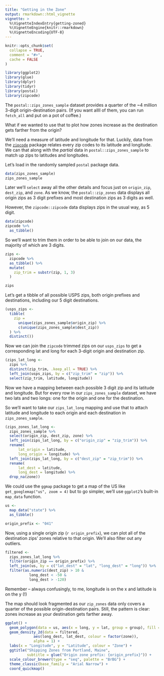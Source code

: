 ```yaml
---
title: "Getting in the Zone"
output: rmarkdown::html_vignette
vignette: >
  %\VignetteIndexEntry{getting-zoned}
  %\VignetteEngine{knitr::rmarkdown}
  %\VignetteEncoding{UTF-8}
---
```


```r
knitr::opts_chunk$set(
  collapse = TRUE,
  comment = "#>",
  cache = FALSE
)
```

```r
library(ggplot2)
library(glue)
library(dplyr)
library(tidyr)
library(postal)
library(zipcode)
```

The `postal::zips_zones_sample` dataset provides a quarter of the ~4 million 3-digit origin-destination pairs. (If you want allll of them, you can run `fetch_all` and put on a pot of coffee.) 

What if we wanted to use that to plot how zones increase as the destination gets farther from the origin?

We'll need a measure of latitude and longitude for that. Luckily, data from the [`zipcode`](https://github.com/cran/zipcode) package relates every zip codes to its latitude and longitude. We can that along with  the *partial* data in `postal::zips_zones_sample` to match up zips to latitudes and longitudes.

Let's load in the randomly sampled `postal` package data. 

```r
data(zips_zones_sample)
zips_zones_sample
```

Later we'll `select` away all the other details and focus just on `origin_zip`, `dest_zip`, and `zone`. As we know, the `postal::zip_zones` data displays all origin zips as 3 digit prefixes and most destination zips as 3 digits as well.

However, the `zipcode::zipcode` data displays zips in the usual way, as 5 digit. 

```r
data(zipcode)
zipcode %>% 
  as_tibble()
```


So we'll want to trim them in order to be able to join on our data, the majority of which are 3 digits.

```r
zips <- 
  zipcode %>% 
  as_tibble() %>% 
  mutate(
    zip_trim = substr(zip, 1, 3)
  )

zips
```

Let's get a tibble of all possible USPS zips, both origin prefixes and destinations, including our 5 digit destinations.

```r
(usps_zips <-
  tibble(
    zip =
      unique(zips_zones_sample$origin_zip) %>% 
      c(unique(zips_zones_sample$dest_zip)) 
  ) %>% 
  distinct())
```


Now we can join the `zipcode` trimmed zips on our `usps_zips` to get a corresponding lat and long for each 3-digit origin and destination zip.

```r
(zips_lat_long <- 
  zips %>% 
  distinct(zip_trim, .keep_all = TRUE) %>% 
  left_join(usps_zips, by = c("zip_trim" = "zip")) %>% 
  select(zip_trim, latitude, longitude))
```

Now we have a mapping between each possible 3 digit zip and its latitude and longitude. But for every row in our `zips_zones_sample` dataset, we have two lats and two longs: one for the origin and one for the destination. 

So we'll want to take our `zips_lat_long` mapping and use that to attach latitude and longitude to each origin and each destination in `zips_zones_sample`.

```r
(zips_zones_lat_long <- 
  zips_zones_sample %>% 
  select(origin_zip, dest_zip, zone) %>% 
  left_join(zips_lat_long, by = c("origin_zip" = "zip_trim")) %>% 
  rename(
      lat_origin = latitude,
      long_origin = longitude) %>% 
  left_join(zips_lat_long, by = c("dest_zip" = "zip_trim")) %>% 
  rename(
      lat_dest = latitude,
      long_dest = longitude) %>% 
  drop_na(zone))
```


We could use the `ggmap` package to get a map of the US like `get_googlemap("us", zoom = 4)` but to go simpler, we'll use `ggplot2`'s built-in `map_data` function.

```r
us <- 
  map_data("state") %>%
  as_tibble() 
```


```r
origin_prefix <- "041"
```


Now, using a single origin zip (`r origin_prefix`), we can plot all of the destination zips' zones relative to that origin. We'll also filter out any outliers.

```r
filtered <- 
  zips_zones_lat_long %>% 
  filter(origin_zip == origin_prefix) %>% 
  left_join(us, by = c("lat_dest" = "lat", "long_dest" = "long")) %>% 
  filter(as.numeric(dest_zip) > 10 &
           long_dest < -50 &
           long_dest > -120)
```

Remember -- always confusingly, to me, longitude is on the x and latitude is on the y (!)

The map should look fragmented as our `zip_zones` data only covers a quarter of the possible origin-destination pairs. Still, the pattern is clear: zones increase as your destination gets farther away.

```r
ggplot() +
  geom_polygon(data = us, aes(x = long, y = lat, group = group), fill = "white", color = "black") +
  geom_density_2d(data = filtered,
             aes(long_dest, lat_dest, colour = factor(zone)),
             alpha = 1) +
  labs(x = "Longitude", y = "Latitude", colour = "Zone") +
  ggtitle("Shipping Zones from Portland, Maine",
          subtitle = glue("Origin zone prefix: {origin_prefix}")) +
  scale_colour_brewer(type = "seq", palette = "BrBG") +
  theme_classic(base_family = "Arial Narrow") +
  coord_quickmap()
```


<br>
